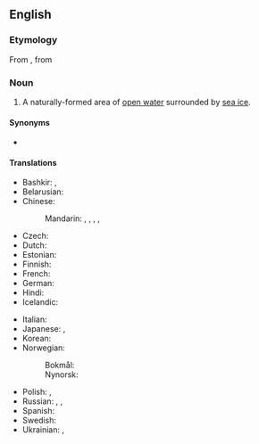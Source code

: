 ==English==
{{wikipedia}}

===Etymology===
From {{etyl|ru|en}} {{m|ru|полынья́||ice hole}}, from {{m|ru|по́лый||hollow}}

===Noun===
{{en-noun}}

# {{lb|en|hydrology}} A naturally-formed area of [[open water]] surrounded by [[sea ice]].

====Synonyms====
* {{l|en|glade}}

====Translations====
{{trans-top|an area of open water surrounded by sea ice}}
* Bashkir: {{t|ba|йылыу|sc=Cyrl}}, {{t|ba|ҡаран|sc=Cyrl}}
* Belarusian: {{t|be|пало́нка|f}}
* Chinese:
*: Mandarin: {{t|cmn|冰湖|tr=bīnghú}}, {{t|cmn|冰沼湖|tr=bīngzhǎohú}}, {{t+|cmn|冰窟窿|tr=bīngkūlong}}, {{t|cmn|冰穴|tr=bīngxué}}, {{t+|cmn|冰洞|tr=bīngdòng}}
* Czech: {{t|cs|polynie|f}}
* Dutch: {{t+|nl|wakvlakte}}
* Estonian: {{t+|et|lahvandus}}
* Finnish: {{t-needed|fi}}
* French: {{t+|fr|polynia|m}}
* German: {{t|de|Polynja|f}}
* Hindi: {{t|hi|पॉलीन्या}}
* Icelandic: {{t+|is|vök|f}}
{{trans-mid}}
* Italian: {{t|it|polynja|f}}
* Japanese: {{t|ja|ポリニヤ|tr=poriniya}}, {{t|ja|氷湖|tr=ひょうこ, hyōko}}
* Korean: {{t|ko|빙호}}
* Norwegian:
*: Bokmål: {{t+|nb|polynja|m}}
*: Nynorsk: {{t|nn|polynja|m}}
* Polish: {{t|pl|połynia|f}}, {{t|pl|płoń|f}}
* Russian: {{t+|ru|полынья́}}, {{t+|ru|лу́нка|f}}, {{t+|ru|про́рубь|f}} {{qualifier|often artificial}}
* Spanish: {{t|es|polinia|f}}
* Swedish: {{t|sv|polynja}}
* Ukrainian: {{t|uk|ополо́нка|f}}, {{t|uk|поло́нка|f}}
{{trans-bottom}}